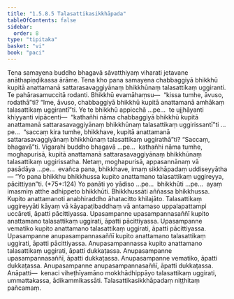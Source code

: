 ```yaml
---
title: "1.5.8.5 Talasattikasikkhāpada"
tableOfContents: false
sidebar:
  order: 8
type: "tipitaka"
basket: "vi"
book: "paci"
---
```



<DynamicBreadcrumb />

<Division number="454" book="paci">

<Paragraph number="1356" book="paci">
Tena samayena buddho bhagavā sāvatthiyaṃ viharati jetavane anāthapiṇḍikassa ārāme. Tena kho pana samayena chabbaggiyā bhikkhū kupitā anattamanā sattarasavaggiyānaṃ bhikkhūnaṃ talasattikaṃ uggiranti. Te pahārasamuccitā rodanti. Bhikkhū evamāhaṃsu—  “kissa tumhe, āvuso, rodathā”ti? “Ime, āvuso, chabbaggiyā bhikkhū kupitā anattamanā amhākaṃ talasattikaṃ uggirantī”ti.
</Paragraph>

<Paragraph number="1357" book="paci">
Ye te bhikkhū appicchā …pe…  te ujjhāyanti khiyyanti vipācenti—  “kathañhi nāma chabbaggiyā bhikkhū kupitā anattamanā sattarasavaggiyānaṃ bhikkhūnaṃ talasattikaṃ uggirissantī”ti …pe…  “saccaṃ kira tumhe, bhikkhave, kupitā anattamanā sattarasavaggiyānaṃ bhikkhūnaṃ talasattikaṃ uggirathā”ti? “Saccaṃ, bhagavā”ti. Vigarahi buddho bhagavā …pe…  kathañhi nāma tumhe, moghapurisā, kupitā anattamanā sattarasavaggiyānaṃ bhikkhūnaṃ talasattikaṃ uggirissatha. Netaṃ, moghapurisā, appasannānaṃ vā pasādāya …pe…  evañca pana, bhikkhave, imaṃ sikkhāpadaṃ uddiseyyātha—
</Paragraph>

</Division>
<Division number="455" book="paci">

<Paragraph number="1358" book="paci">
<Emphasis>“Yo pana bhikkhu bhikkhussa kupito anattamano talasattikaṃ uggireyya, pācittiyan”</Emphasis>ti. (*75*:<Emphasis>124</Emphasis>)
</Paragraph>

</Division>
<Division number="456" book="paci">

<Paragraph number="1359" book="paci">
<Emphasis>Yo panā</Emphasis>ti yo yādiso …pe…  <Emphasis>bhikkhū</Emphasis>ti …pe…  ayaṃ imasmiṃ atthe adhippeto bhikkhūti.
</Paragraph>

<Paragraph number="1360" book="paci">
<Emphasis>Bhikkhussā</Emphasis>ti aññassa bhikkhussa.
</Paragraph>

<Paragraph number="1361" book="paci">
<Emphasis>Kupito anattamano</Emphasis>ti anabhiraddho āhatacitto khilajāto.
</Paragraph>

<Paragraph number="1362" book="paci">
<Emphasis>Talasattikaṃ uggireyyā</Emphasis>ti kāyaṃ vā kāyapaṭibaddhaṃ vā antamaso uppalapattampi uccāreti, āpatti pācittiyassa.
</Paragraph>

</Division>
<Division number="457" book="paci">

<Paragraph number="1363" book="paci">
Upasampanne upasampannasaññī kupito anattamano talasattikaṃ uggirati, āpatti pācittiyassa. Upasampanne vematiko kupito anattamano talasattikaṃ uggirati, āpatti pācittiyassa. Upasampanne anupasampannasaññī kupito anattamano talasattikaṃ uggirati, āpatti pācittiyassa.
</Paragraph>

<Paragraph number="1364" book="paci">
Anupasampannassa kupito anattamano talasattikaṃ uggirati, āpatti dukkaṭassa. Anupasampanne upasampannasaññī, āpatti dukkaṭassa. Anupasampanne vematiko, āpatti dukkaṭassa. Anupasampanne anupasampannasaññī, āpatti dukkaṭassa.
</Paragraph>

</Division>
<Division number="458" book="paci">

<Paragraph number="1365" book="paci">
Anāpatti—  kenaci viheṭhīyamāno mokkhādhippāyo talasattikaṃ uggirati, ummattakassa, ādikammikassāti.

</Paragraph>
</Division>

<Paragraph number="1366" type="center" book="paci">
Talasattikasikkhāpadaṃ niṭṭhitaṃ pañcamaṃ.
</Paragraph>